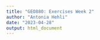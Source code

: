 ```yaml
---
title: "GEO880: Exercises Week 2"
author: "Antonia Hehli"
date: "2023-04-28"
output: html_document
---
```





